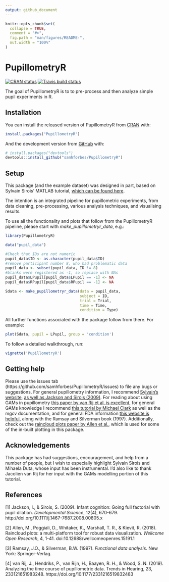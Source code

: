 ```yaml
---
output: github_document
---
```


<!-- README.md is generated from README.Rmd. Please edit that file -->

```r
knitr::opts_chunk$set(
  collapse = TRUE,
  comment = "#>",
  fig.path = "man/figures/README-",
  out.width = "100%"
)
```

# PupillometryR

<!-- badges: start -->
[![CRAN status](https://www.r-pkg.org/badges/version/PupillometryR)](https://CRAN.R-project.org/package=PupillometryR)
[![Travis build status](https://travis-ci.org/samhforbes/PupillometryR.svg?branch=master)](https://travis-ci.org/samhforbes/PupillometryR)
<!-- badges: end -->

The goal of PupillometryR is to to pre-process and then analyze simple pupil
experiments in R.

## Installation

You can install the released version of PupillometryR from [CRAN](https://CRAN.R-project.org) with:

``` r
install.packages("PupillometryR")
```

And the development version from [GitHub](https://github.com/) with:

``` r
# install.packages("devtools")
devtools::install_github("samhforbes/PupillometryR")
```
## Setup

This package (and the example dataset) was designed in part, based on Sylvain Sirois' MATLAB tutorial, [which can be found here](https://oraprdnt.uqtr.uquebec.ca/pls/public/gscw031?owa_no_site=314&owa_no_fiche=3&owa_bottin=https://oraprdnt.uqtr.uquebec.ca/pls/public/gscw031?owa_no_site=314&owa_no_fiche=3&owa_bottin=).

The intention is an integrated pipeline for pupillometric experiments, from data cleaning, pre-processing, various analysis techniques, and visualising results.

To use all the functionality and plots that follow from the PupillometryR pipeline, please start with *make_pupillometryr_data*, e.g.:

```r
library(PupillometryR)

data("pupil_data")

#Check that IDs are not numeric
pupil_data$ID <- as.character(pupil_data$ID)
#remove participant number 8, who had problematic data
pupil_data <- subset(pupil_data, ID != 8)
#blinks were registered as -1, so replace with NAs
pupil_data$LPupil[pupil_data$LPupil == -1] <- NA
pupil_data$RPupil[pupil_data$RPupil == -1] <- NA

Sdata <- make_pupillometryr_data(data = pupil_data,
                                 subject = ID,
                                 trial = Trial,
                                 time = Time,
                                 condition = Type)
```

All further functions associated with the package follow from there. 
For example:

```r
plot(Sdata, pupil = LPupil, group = 'condition')
```

To follow a detailed walkthrough, run:

```r
vignette('PupillometryR')
```

## Getting help

Please use the issues tab (https://github.com/samhforbes/PupillometryR/issues) to file any bugs or suggestions.
For general pupillometry information, I recommend [Sylvain's website](https://oraprdnt.uqtr.uquebec.ca/pls/public/gscw031?owa_no_site=314&owa_no_fiche=3&owa_bottin=https://oraprdnt.uqtr.uquebec.ca/pls/public/gscw031?owa_no_site=314&owa_no_fiche=3&owa_bottin=), [as well as Jackson and Sirois (2009)](http://doi.org/10.1111/j.1467-7687.2008.00805.x). For reading about using GAMs in pupillometry [this paper by van Rij et al. is excellent](https://journals.sagepub.com/doi/10.1177/2331216519832483), for general GAMs knowledge I recommend [this tutorial by Michael Clark](https://m-clark.github.io/generalized-additive-models/case_for_gam.html) as well as the mgcv documentation, and for general FDA information [this website is helpful](http://www.psych.mcgill.ca/misc/fda/resources.html), along with the Ramsay and Silverman book (1997). Additionally, check out the [raincloud plots paper by Allen et al.](https://wellcomeopenresearch.org/articles/4-63#:~:text=In%20essence%2C%20raincloud%20plots%20combine,error%2C%20such%20as%20a%20boxplot.), which is used for some of the in-built plotting in this package.

## Acknowledgements

This package has had suggestions, encouragement, and help from a number of people, but I wish to especially highlight Sylvain Sirois and Mihaela Duta, whose input has been instrumental. I'd also like to thank Jacolien van Rij for her input with the GAMs modelling portion of this tutorial.

## References

[1] Jackson, I., & Sirois, S. (2009). Infant cognition: Going full factorial with pupil dilation. *Developmental Science*, 12(4), 670-679. http://doi.org/10.1111/j.1467-7687.2008.00805.x

[2] Allen, M., Poggiali, D., Whitaker, K., Marshall, T. R., & Kievit, R. (2018). Raincloud plots: a multi-platform tool for robust data visualization. *Wellcome Open Research*, 4, 1-41.
doi:10.12688/wellcomeopenres.15191.1

[3] Ramsay, J.O., & Silverman, B.W. (1997). *Functional data analysis*. New York: Springer-Verlag.

[4] van Rij, J., Hendriks, P., van Rijn, H., Baayen, R. H., & Wood, S. N. (2019). Analyzing the time course of pupillometric data. Trends in Hearing, 23, 233121651983248. https://doi.org/10.1177/2331216519832483
